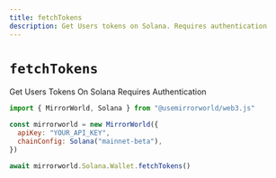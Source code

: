 ```yaml
---
title: fetchTokens
description: Get Users tokens on Solana. Requires authentication
---
```


# `fetchTokens`

Get Users Tokens On Solana Requires Authentication

```js
import { MirrorWorld, Solana } from "@usemirrorworld/web3.js"

const mirrorworld = new MirrorWorld({
  apiKey: "YOUR_API_KEY",
  chainConfig: Solana("mainnet-beta"),
})

await mirrorworld.Solana.Wallet.fetchTokens()
```
